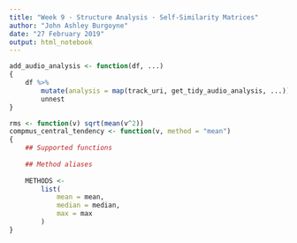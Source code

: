 ```yaml
---
title: "Week 9 · Structure Analysis · Self-Similarity Matrices"
author: "John Ashley Burgoyne"
date: "27 February 2019"
output: html_notebook
---
```



```r

add_audio_analysis <- function(df, ...)
{
    df %>% 
        mutate(analysis = map(track_uri, get_tidy_audio_analysis, ...)) %>% 
        unnest
}

rms <- function(v) sqrt(mean(v^2))
compmus_central_tendency <- function(v, method = "mean")
{
    ## Supported functions
    
    ## Method aliases
    
    METHODS <-
        list(
            mean = mean,
            median = median,
            max = max
        )
}

```

